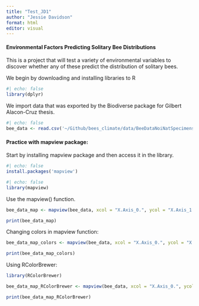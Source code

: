 ```yaml
---
title: "Test_JD1"
author: "Jessie Davidson"
format: html
editor: visual
---
```


#### Environmental Factors Predicting Solitary Bee Distributions

This is a project that will test a variety of environmental variables to discover whether any of these predict the distribution of solitary bees.

We begin by downloading and installing libraries to R

```r
#| echo: false
library(dplyr)

```

We import data that was exported by the Biodiverse package for Gilbert Alacon-Cruz thesis.

```r
#| echo: false
bee_data <- read.csv('~/Github/bees_climate/data/BeeDataNoiNatSpecimensPerCell.csv')

```

#### Practice with mapview package:

Start by installing mapview package and then access it in the library.

```r
#| echo: false
install.packages('mapview')
```

```r
#| echo: false
library(mapview)
```

Use the mapview() function.

```r
bee_data_map <- mapview(bee_data, xcol = "X.Axis_0.", ycol = "X.Axis_1.", crs = 3310, grid = TRUE)

print(bee_data_map)
```

Changing colors in mapview function:

```r
bee_data_map_colors <- mapview(bee_data, xcol = "X.Axis_0.", ycol = "X.Axis_1.", zcol = 'X..Agapostemon.texanus..', crs = 3310, grid = TRUE)

print(bee_data_map_colors)
```

Using RColorBrewer:

```r
library(RColorBrewer)
```

```r
bee_data_map_RColorBrewer <- mapview(bee_data, xcol = "X.Axis_0.", ycol = "X.Axis_1.", zcol = 'X..Agapostemon.texanus..', col.regions = ('Set1'), crs = 3310, grid = TRUE) # not really important, but getting an errot on this, might do more research to figure it out

print(bee_data_map_RColorBrewer)

```
